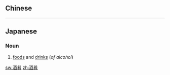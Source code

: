 {{also|酒餚}}
==Chinese==
{{zh-see|酒餚}}

----

==Japanese==
{{ja-kanjitab|酒|肴}}

===Noun===
{{ja-noun|しゅこう}}

# [[food]]s and [[drink]]s (''of alcohol'')

[[sw:酒肴]]
[[zh:酒肴]]